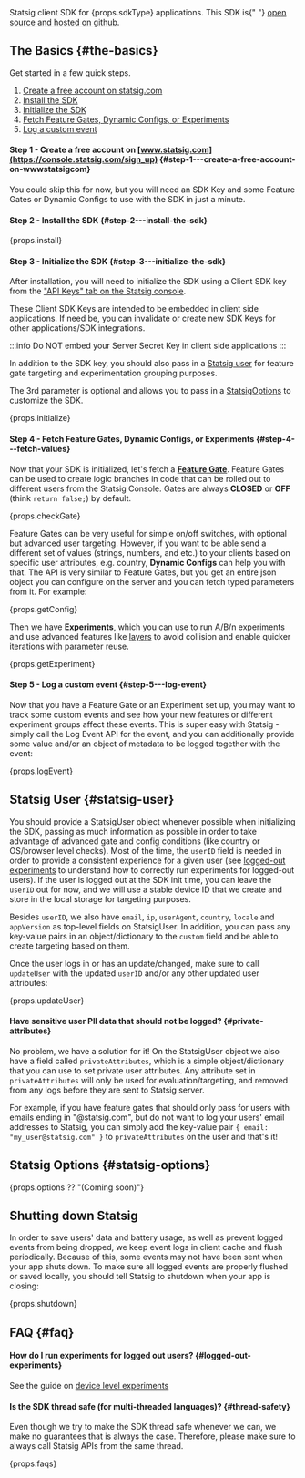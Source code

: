 
<div>
  Statsig client SDK for {props.sdkType} applications. This SDK is{" "}
  <a href={props.github}>open source and hosted on github</a>.
</div>

## The Basics {#the-basics}

Get started in a few quick steps.

1. [Create a free account on statsig.com](#step1)
2. [Install the SDK](#step2)
3. [Initialize the SDK](#step3)
4. [Fetch Feature Gates, Dynamic Configs, or Experiments](#step4)
5. [Log a custom event](#step5)

<a name="step1"></a>

#### Step 1 - Create a free account on [www.statsig.com](https://console.statsig.com/sign_up) {#step-1---create-a-free-account-on-wwwstatsigcom}

You could skip this for now, but you will need an SDK Key and some Feature Gates or Dynamic Configs to use with the SDK in just a minute.

<a name="step2"></a>

#### Step 2 - Install the SDK {#step-2---install-the-sdk}

<div>{props.install}</div>

<a name="step3"></a>

#### Step 3 - Initialize the SDK {#step-3---initialize-the-sdk}

After installation, you will need to initialize the SDK using a Client SDK key from the ["API Keys" tab on the Statsig console](https://console.statsig.com/api_keys).

These Client SDK Keys are intended to be embedded in client side applications. If need be, you can invalidate or create new SDK Keys for other applications/SDK integrations.

:::info
Do NOT embed your Server Secret Key in client side applications
:::

In addition to the SDK key, you should also pass in a [Statsig user](#statsig-user) for feature gate targeting and experimentation grouping purposes.

The 3rd parameter is optional and allows you to pass in a [StatsigOptions](#statsig-options) to customize the SDK.

<div>{props.initialize}</div>

<a name="step4"></a>

#### Step 4 - Fetch Feature Gates, Dynamic Configs, or Experiments {#step-4---fetch-values}

Now that your SDK is initialized, let's fetch a [**Feature Gate**](/feature-gates). Feature Gates can be used to create logic branches in code that can be rolled out to different users from the Statsig Console. Gates are always **CLOSED** or **OFF** (think `return false;`) by default.

<div>{props.checkGate}</div>

Feature Gates can be very useful for simple on/off switches, with optional but advanced user targeting. However, if you want to be able send a different set of values (strings, numbers, and etc.) to your clients based on specific user attributes, e.g. country, **Dynamic Configs** can help you with that. The API is very similar to Feature Gates, but you get an entire json object you can configure on the server and you can fetch typed parameters from it. For example:

<div>{props.getConfig}</div>

Then we have **Experiments**, which you can use to run A/B/n experiments and use advanced features like [layers](/layers) to avoid collision and enable quicker iterations with parameter reuse.

<div>{props.getExperiment}</div>

<a name="step5"></a>

#### Step 5 - Log a custom event {#step-5---log-event}

Now that you have a Feature Gate or an Experiment set up, you may want to track some custom events and see how your new features or different experiment groups affect these events. This is super easy with Statsig - simply call the Log Event API for the event, and you can additionally provide some value and/or an object of metadata to be logged together with the event:

<div>{props.logEvent}</div>

## Statsig User {#statsig-user}

You should provide a StatsigUser object whenever possible when initializing the SDK, passing as much information as possible in order to take advantage of advanced gate and config conditions (like country or OS/browser level checks). Most of the time, the `userID` field is needed in order to provide a consistent experience for a given user (see [logged-out experiments](#logged-out-experiments) to understand how to correctly run experiments for logged-out users). If the user is logged out at the SDK init time, you can leave the `userID` out for now, and we will use a stable device ID that we create and store in the local storage for targeting purposes.

Besides `userID`, we also have `email`, `ip`, `userAgent`, `country`, `locale` and `appVersion` as top-level fields on StatsigUser. In addition, you can pass any key-value pairs in an object/dictionary to the `custom` field and be able to create targeting based on them.

Once the user logs in or has an update/changed, make sure to call `updateUser` with the updated `userID` and/or any other updated user attributes:

<div>{props.updateUser}</div>

#### Have sensitive user PII data that should not be logged? {#private-attributes}

No problem, we have a solution for it! On the StatsigUser object we also have a field called `privateAttributes`, which is a simple object/dictionary that you can use to set private user attributes. Any attribute set in `privateAttributes` will only be used for evaluation/targeting, and removed from any logs before they are sent to Statsig server.

For example, if you have feature gates that should only pass for users with emails ending in "@statsig.com", but do not want to log your users' email addresses to Statsig, you can simply add the key-value pair `{ email: "my_user@statsig.com" }` to `privateAttributes` on the user and that's it!

## Statsig Options {#statsig-options}

<div>{props.options ?? "(Coming soon)"}</div>

## Shutting down Statsig

In order to save users' data and battery usage, as well as prevent logged events from being dropped, we keep event logs in client cache and flush periodically. Because of this, some events may not have been sent when your app shuts down. To make sure all logged events are properly flushed or saved locally, you should tell Statsig to shutdown when your app is closing:

<div>{props.shutdown}</div>

## FAQ {#faq}

#### How do I run experiments for logged out users? {#logged-out-experiments}

See the guide on [device level experiments](/guides/first-device-level-experiment)

#### Is the SDK thread safe (for multi-threaded languages)? {#thread-safety}

Even though we try to make the SDK thread safe whenever we can, we make no guarantees that is always the case.
Therefore, please make sure to always call Statsig APIs from the same thread.

<div>{props.faqs}</div>
